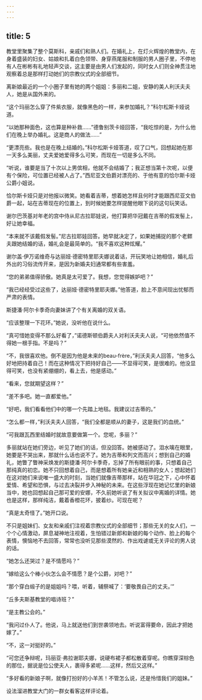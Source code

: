 ```yaml
---
---
---
```

title: 5
---




教堂里聚集了整个莫斯科，亲戚们和熟人们。在婚礼上，在灯火辉煌的教堂内，在身着盛装的妇女、姑娘和扎着白色领带、身穿燕尾服和制服的男人圈子里，不停地有人在彬彬有礼地轻声交谈，这主要是由男人们发起的，同时女人们则全神贯注地观察着总是那样打动她们的宗教仪式的全部细节。

离新娘最近的一个小圈子里有她的两个姐姐：多丽和二姐，安静的美人利沃夫夫人，她是从国外来的。

“这个玛丽怎么穿了件紫衣服，就像黑色的一样，来参加婚礼？”科尔松斯卡娅说道。

“以她那种面色，这也算是种补救……”德鲁别茨卡娅回答，“我吃惊的是，为什么他们在晚上举办婚礼。这是商人的做法……”

“更漂亮些。我也是在晚上结婚的。”科尔松斯卡娅答道，叹了口气，回想起她在那一天多么美丽，丈夫爱她爱得多么可笑，而现在一切是多么不同。

“听说，谁要是当了十次以上男傧相，他就不会结婚了；我正想当第十次呢，以便有个保险，可位置已经被人占了。”西尼亚文伯爵对漂亮的、于他有意的恰尔斯卡娅公爵小姐说。

恰尔斯卡娅只是对他报以微笑。她看着吉蒂，想着她怎样且何时才能跟西尼亚文伯爵一起，站在吉蒂现在的位置上，到时候她要怎样提醒他眼下说的这句玩笑话。

谢尔巴茨基对年老的宫中侍从尼古拉耶娃说，他打算把华冠戴在吉蒂的假发髻上，好让她幸福。

“本来就不该戴假发髻。”尼古拉耶娃回答。她早就决定了，如果她捕捉的那个老鳏夫跟她结婚的话，婚礼会是最简单的。“我不喜欢这种炫耀。”

谢尔盖·伊万诺维奇与达丽娅·德密特里耶夫娜说着话，开玩笑地让她相信，婚礼后外出的习俗流传开来，是因为新婚夫妇通常都有些害羞。

“您的弟弟值得骄傲。她真是太可爱了。我想，您觉得嫉妒吧？”

“我已经经受过这些了，达丽娅·德密特里耶夫娜。”他答道，脸上不意间现出忧郁而严肃的表情。

斯捷潘·阿尔卡季奇向妻妹讲了个有关离婚的双关语。

“应该整理一下花环。”她说，没听他在说什么。

“真可惜她变得不那么好看了，”诺德斯顿伯爵夫人对利沃夫夫人说，“可他依然值不得她一根手指。不是吗？”

“不，我很喜欢他。倒不是因为他是未来的beau-frère，”利沃夫夫人回答，“他多么好地把持着自己！而在这种情况下把持好自己——不显得可笑，是很难的。他没显得可笑，也没有紧绷绷的，看上去，他是感动。”

“看来，您就期望这样？”

“差不多吧。她一直都爱他。”

“好吧，我们看看他们中的哪一个先踏上地毯。我建议过吉蒂的。”

“怎么都一样，”利沃夫夫人回答，“我们全都是顺从的妻子，这是我们的血统。”

“可我跟瓦西里结婚时就故意要做第一个。您呢，多丽？”

多丽就站在她们旁边，听见了她们的话，但没回答。她被感动了。泪水噙在眼里，她要是不哭出来，那就什么话也说不了。她为吉蒂和列文而高兴；想到自己的婚礼，她瞥了瞥神采焕发的斯捷潘·阿尔卡季奇，忘掉了所有眼前的事，只想着自己那纯真的初恋。她不只回想着自己，而是想着所有她亲近和相熟的女人；想起她们在这对她们来说唯一盛大的时刻，当她们就像吉蒂那样，站在华冠之下，心中怀着爱情、希望和恐惧，与过去决裂并步入神秘的未来。在这些浮现在她记忆里的新娘当中，她也回想起自己那可爱的安娜，不久前她听说了有关拟议中离婚的详情。她也是这样，那样纯洁，戴着香橙花环，披着纱。可现在呢？

“真是太奇怪了。”她开口说。

不只是姐妹们、女友和亲戚们注视着宗教仪式的全部细节；那些无关的女人们，一个个心情激动，屏息凝神地注视着，生怕错过新郎和新娘的每个动作、脸上的每个表情，懊恼地不去回答，常常也没听见那些漠然的、作出戏谑或无关评论的男人说的话。

“她怎么还哭过？是不情愿吗？”

“嫁给这么个棒小伙怎么会不情愿？是个公爵，对吧？”

“那个穿白缎子的是姐姐吗？喂，听着，辅祭喊了：‘要敬畏自己的丈夫。’”

“丘多夫斯基教堂的唱诗班？”

“是主教公会的。”

“我问过仆人了。他说，马上就送他们到世袭领地去。听说富得要命，因此才把她嫁了。”

“不，这一对挺好的。”

“可您还争辩呢，玛丽亚·弗拉谢耶夫娜，说硬布裙子都松散着穿呢。你瞧穿深棕色的那位，据说是位公使夫人，裹得多紧呢……这样，然后又这样。”

“多好看的新娘子啊，就像打扮好的小羊羔！不管怎么说，还是怜惜我们的姐妹。”

设法溜进教堂大门的一群女看客这样评论着。